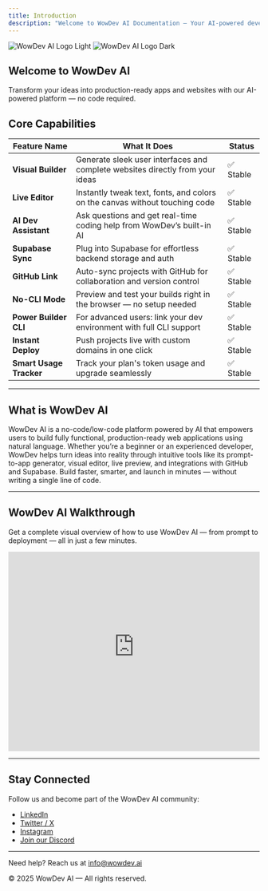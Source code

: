 ```yaml
---
title: Introduction
description: "Welcome to WowDev AI Documentation — Your AI-powered development companion"
---
```


<img
  className="block dark:hidden"
  src="https://i.ibb.co/zWZbN5tv/logo-4X.png"
  alt="WowDev AI Logo Light"
/>
<img
  className="hidden dark:block"
  src="https://i.ibb.co/zWZbN5tv/logo-4X.png"
  alt="WowDev AI Logo Dark"
/>

## Welcome to WowDev AI

Transform your ideas into production-ready apps and websites with our AI-powered platform — no code required.

## Core Capabilities

| **Feature Name**        | **What It Does**                                                                  | **Status** |
|-------------------------|------------------------------------------------------------------------------------|------------|
| **Visual Builder**      | Generate sleek user interfaces and complete websites directly from your ideas     | ✅ Stable   |
| **Live Editor**         | Instantly tweak text, fonts, and colors on the canvas without touching code       | ✅ Stable   |
| **AI Dev Assistant**    | Ask questions and get real-time coding help from WowDev’s built-in AI             | ✅ Stable   |
| **Supabase Sync**       | Plug into Supabase for effortless backend storage and auth                        | ✅ Stable   |
| **GitHub Link**         | Auto-sync projects with GitHub for collaboration and version control              | ✅ Stable   |
| **No-CLI Mode**         | Preview and test your builds right in the browser — no setup needed               | ✅ Stable   |
| **Power Builder CLI**   | For advanced users: link your dev environment with full CLI support               | ✅ Stable   |
| **Instant Deploy**      | Push projects live with custom domains in one click                               | ✅ Stable   |
| **Smart Usage Tracker** | Track your plan's token usage and upgrade seamlessly                              | ✅ Stable   |

---

## What is WowDev AI

WowDev AI is a no-code/low-code platform powered by AI that empowers users to build fully functional, production-ready web applications using natural language. Whether you’re a beginner or an experienced developer, WowDev helps turn ideas into reality through intuitive tools like its prompt-to-app generator, visual editor, live preview, and integrations with GitHub and Supabase. Build faster, smarter, and launch in minutes — without writing a single line of code.

---

## WowDev AI Walkthrough

Get a complete visual overview of how to use WowDev AI — from prompt to deployment — all in just a few minutes.

<iframe
  width="100%"
  height="400"
  src="https://firebasestorage.googleapis.com/v0/b/drodel-chat.appspot.com/o/video%2FWowdev%20ai%20walkthrough%20video%20.mp4?alt=media&token=3a0a31ff-8fa9-4377-a9bb-c994e22bf7d6"
  title="WowDev AI Walkthrough"
  frameborder="0"
  allowfullscreen
></iframe>

---

## Stay Connected

Follow us and become part of the WowDev AI community:

- [LinkedIn](https://www.linkedin.com/company/wowdevai/?viewAsMember=true)
- [Twitter / X](https://x.com/wowdev_ai)
- [Instagram](https://www.instagram.com/wowdevai?utm_source=ig_web_button_share_sheet&igsh=ZDNlZDc0MzIxNw==)
- [Join our Discord](https://discord.gg/75dK2zqu)

---

Need help? Reach us at [info@wowdev.ai](mailto:info@wowdev.ai)

© 2025 WowDev AI — All rights reserved.
